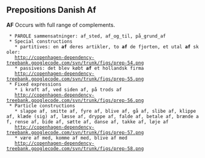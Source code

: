 ==  Prepositions Danish Af ==

'''AF''' Occurs with full range of complements.

  * PAROLE sammensatninger: af_sted, af_og_til, på_grund_af
  * Special constructions
    * partitives: en '''af''' deres artikler, to '''af''' de fjorten, et utal '''af''' skoler:
    http://copenhagen-dependency-treebank.googlecode.com/svn/trunk/figs/prep-54.png
    * passives: det blev købt '''af''' et hollandsk firma
    http://copenhagen-dependency-treebank.googlecode.com/svn/trunk/figs/prep-55.png
  * Fixed expressions
    * i kraft af, ved siden af, på trods af
    http://copenhagen-dependency-treebank.googlecode.com/svn/trunk/figs/prep-56.png
  * Particle constructions
    * slappe af, smitte af, fyre af, blive af, gå af, slibe af, klippe af, klæde (sig) af, læsse af, dryppe af, falde af, betale af, brænde af, rense af, bide af, sætte af, danse af, takke af, løje af
    http://copenhagen-dependency-treebank.googlecode.com/svn/trunk/figs/prep-57.png
    * være af med, komme af med, blive af med
    http://copenhagen-dependency-treebank.googlecode.com/svn/trunk/figs/prep-58.png
